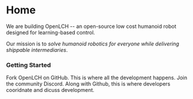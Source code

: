 # Home

We are building OpenLCH -- an open-source low cost humanoid robot designed for learning-based control.

Our mission is to *solve humanoid robotics for everyone while delivering shippable intermediaries*.

### Getting Started

Fork OpenLCH on GitHub. This is where all the development happens.
Join the community Discord. Along with Github, this is where developers cooridnate and dicuss development.


<br />
